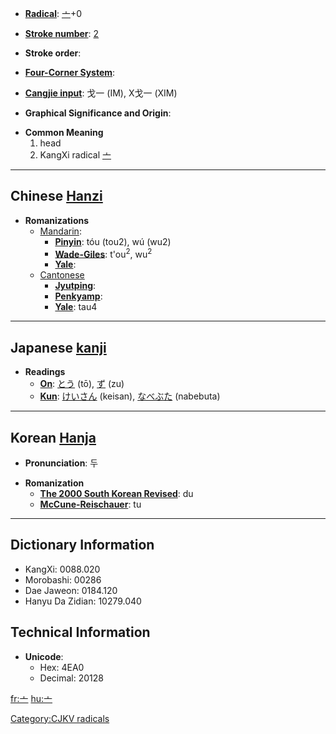 * '''[[Wiktionary:Chinese radical index| Radical]]''': [[Wiktionary:Chinese radical index 亠|亠]]+0

* '''[[Wiktionary:Chinese total strokes index|Stroke number]]''': [[Wiktionary:Chinese total strokes index 2|2]]

* '''Stroke order''': 

* '''[[Wiktionary:Chinese four corner index|Four-Corner System]]''': 

* '''[[Wiktionary:Chinese Cangjie index|Cangjie input]]''': 戈一 (IM), X戈一 (XIM)

* '''Graphical Significance and Origin''': 

* '''Common Meaning'''
*#head
*#KangXi radical [[Wiktionary:Chinese radical index 亠|亠]]

----

== Chinese [[Hanzi]] ==

* '''Romanizations'''
** [[Mandarin]]:
*** '''[[Pinyin]]''': tóu (tou2), wú (wu2)
*** '''[[Wade-Giles]]''': t'ou<sup>2</sup>, wu<sup>2</sup>
*** '''[[Yale]]''': 
**[[Cantonese]]
***'''[[Jyutping]]''':
***'''[[Penkyamp]]''': 
***'''[[Yale]]''': tau4


----

== Japanese [[kanji]] ==

* '''Readings'''
** '''[[On]]''': [[とう]] (tō), [[ず]] (zu)
** '''[[Kun]]''': [[けいさん]] (keisan), [[なべぶた]] (nabebuta)


----

== Korean [[Hanja]] ==

* '''Pronunciation''': 두

* '''Romanization'''
** '''[[The 2000 South Korean Revised Romanization|The 2000 South Korean Revised]]''': du
** '''[[McCune-Reischauer]]''': tu

----

== Dictionary Information ==

* KangXi: 0088.020
* Morobashi: 00286
* Dae Jaweon: 0184.120
* Hanyu Da Zidian: 10279.040

== Technical Information ==

* '''Unicode''':
** Hex: 4EA0
** Decimal: 20128

[[Category:CJKV radicals]]

[[fr:亠]]
[[hu:亠]]